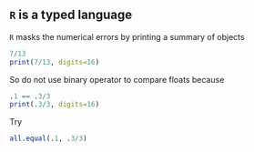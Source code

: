 ## `R` is a typed language

`R` masks the numerical errors by printing a \emph{convenient} summary of objects
```r
7/13
print(7/13, digits=16)
```

\pause

So do not use binary operator to compare floats because
```r
.1 == .3/3
print(.3/3, digits=16)
```

\pause

Try
```r
all.equal(.1, .3/3)
```

